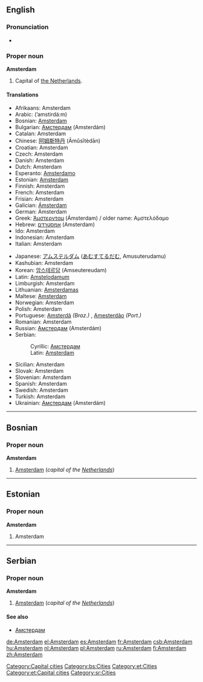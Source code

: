 {{wikipedia}}
==English==

===Pronunciation===
*{{audio|en-us-Amsterdam.ogg|Audio (US)}}

===Proper noun===
'''Amsterdam'''
# Capital of [[The Netherlands|the Netherlands]].

====Translations====
{{top}}
*Afrikaans: Amsterdam
*Arabic: {{ARchar|[[امستردام|أمستردام]]}} (’amstirdá:m)
*Bosnian: [[Amsterdam#Bosnian|Amsterdam]] {{m}}
*Bulgarian: [[Амстердам]] (Amsterdám)
*Catalan: Amsterdam
*Chinese: [[阿姆斯特丹]] (Āmǔsītèdān)
*Croatian: Amsterdam
*Czech: Amsterdam
*Danish: Amsterdam
*Dutch: Amsterdam {{n}}
*Esperanto: [[Amsterdamo]]
*Estonian: [[#Estonian|Amsterdam]]
*Finnish: Amsterdam
*French: Amsterdam
*Frisian: Amsterdam
*Galician: [[Ámsterdam]]
*German: Amsterdam 
*Greek: [[Άμστερνταμ]] (Ámsterdam) / older name: Αμστελόδαμο
*Hebrew: [[אמסטרדם]] (Amsterdam) {{f}}
*Ido: Amsterdam
*Indonesian: Amsterdam
*Italian: Amsterdam {{f}}
{{mid}}
*Japanese: [[アムステルダム]] ([[あむすてるだむ]], Amusuterudamu)
*Kashubian: Amsterdam
*Korean: [[암스테르담]] (Amseutereudam)
*Latin: [[Amstelodamum]]
*Limburgish: Amsterdam
*Lithuanian: [[Amsterdamas]]
*Maltese: [[Amsterdam]]
*Norwegian: Amsterdam
*Polish: Amsterdam
*Portuguese: [[Amsterdã]] ''(Braz.)'' {{f}}, [[Amesterdão]] ''(Port.)'' {{f}}
*Romanian: Amsterdam
*Russian: [[Амстердам]] (Amsterdám) {{m}}
*Serbian:
*:Cyrillic: [[Амстердам#Serbian|Амстердам]] {{m}}
*:Latin: [[Amsterdam#Serbian|Amsterdam]] {{m}}
*Sicilian: Amsterdam
*Slovak: Amsterdam
*Slovenian: Amsterdam
*Spanish: Amsterdam
*Swedish: Amsterdam
*Turkish: Amsterdam
*Ukrainian: [[Амстердам]] (Amsterdám)
{{bottom}}

[[Category:Capital cities]]


----

==Bosnian==

===Proper noun===
'''Amsterdam''' {{m}}
#[[Amsterdam#English|Amsterdam]] (''capital of the [[Netherlands]]'')

[[Category:bs:Cities]]

----
==Estonian==
===Proper noun===
'''Amsterdam'''

# Amsterdam

[[Category:et:Cities]]
[[Category:et:Capital cities]]

----
==Serbian==

===Proper noun===
'''Amsterdam''' {{m}}
#[[Amsterdam#English|Amsterdam]] (''capital of the [[Netherlands]]'')

====See also====
*[[Амстердам#Serbian|Амстердам]]

[[Category:sr:Cities]]

[[de:Amsterdam]]
[[el:Amsterdam]]
[[es:Amsterdam]]
[[fr:Amsterdam]]
[[csb:Amsterdam]]
[[hu:Amsterdam]]
[[nl:Amsterdam]]
[[pl:Amsterdam]]
[[ru:Amsterdam]]
[[fi:Amsterdam]]
[[zh:Amsterdam]]